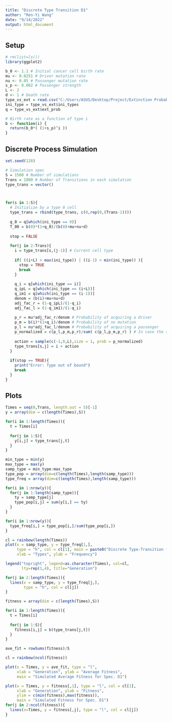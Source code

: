 ---
title: "Discrete Type Transition D1"
author: "Ren-Yi Wang"
date: "9/14/2022"
output: html_document
---

## Setup

```{r}
# rm(list=ls())
library(ggplot2)

b_0 <- 1.1 # Initial cancer cell birth rate
mu <- 0.0251 # Driver mutation rate
nu <- 0.05 # Passenger mutation rate
s_p <- 0.002 # Passenger strength
L <- 2
d <- 1 # Death rate
type_vs_ext = read.csv("C:/Users/ASUS/Desktop/Project/Extinction Probabilities/type_vs_ext_D1.csv")
ini_type = type_vs_ext$ini_types
q = type_vs_ext$ext_prob

# Birth rate as a function of type i
b <- function(i) {
  return(b_0*( (1+s_p)^i ))
}
```

## Discrete Process Simulation

```{r}
set.seed(128)

# Simulation spec
S = 1500 # Number of simulations
Trans = 1000 # Number of Transitions in each simulation
type_trans = vector()



for(s in 1:S){
  # Initialize by a type 0 cell
  type_trans = rbind(type_trans, c(0,rep(0,(Trans-1))))
  
  q_0 = q[which(ini_type == 0)]
  T_00 = b(0)*(1+q_0)/(b(0)+mu+nu+d)
  
  stop = FALSE
  
  for(j in 2:Trans){
    i = type_trans[s,(j-1)] # Current cell type
    
    if( ((i+L) > max(ini_type)) | ((i-1) < min(ini_type)) ){
      stop = TRUE
      break
    }
    
    q_i = q[which(ini_type == i)]
    q_ipL = q[which(ini_type == (i+L))]
    q_im1 = q[which(ini_type == (i-1))]
    denom = (b(i)+mu+nu+d)
    adj_fac_r = (1-q_ipL)/(1-q_i)
    adj_fac_l = (1-q_im1)/(1-q_i)
    
    p_r = mu*adj_fac_r/denom # Probability of acquiring a driver
    p_m = b(i)*(1+q_i)/denom # Probability of no mutation
    p_l = nu*adj_fac_l/denom # Probability of acquiring a passenger
    p_normalized = c(p_l,p_m,p_r)/sum( c(p_l,p_m,p_r) ) # In case the sum is not 1
    
    action = sample(c(-1,0,L),size = 1, prob = p_normalized)
    type_trans[s,j] = i + action
  }
  
  if(stop == TRUE){
    print("Error: Type out of bound")
    break
  }
}
```

## Plots

```{r}
Times = seq(0,Trans, length.out = 5)[-1]
y = array(dim = c(length(Times),S))

for(i in 1:length(Times)){
  t = Times[i]
  
  for(j in 1:S){
    y[i,j] = type_trans[j,t]
  }
}

min_type = min(y)
max_type = max(y)
samp_type = min_type:max_type
type_pop = array(dim=c(length(Times),length(samp_type)))
type_freq = array(dim=c(length(Times),length(samp_type)))

for(i in 1:nrow(y)){
  for(j in 1:length(samp_type)){
    ty = samp_type[j]
    type_pop[i,j] = sum(y[i,] == ty)
  }
}

for(i in 1:nrow(y)){
  type_freq[i,] = type_pop[i,]/sum(type_pop[i,])
}

cl = rainbow(length(Times))
plot(x = samp_type, y = type_freq[1,], 
     type = "h", col = cl[1], main = paste0("Discrete Type-Transition for Spec. D1, Trans=", Trans),
     xlab = "Types", ylab = "Frequency")

legend("topright", legend=as.character(Times), col=cl, 
       lty=rep(1,4), title="Generation")

for(j in 2:length(Times)){
  lines(x = samp_type, y = type_freq[j,], 
        type = "h", col = cl[j])
}
```




```{r}
fitness = array(dim = c(length(Times),S))

for(i in 1:length(Times)){
  t = Times[i]
  
  for(j in 1:S){
    fitness[i,j] = b(type_trans[j,t])
  }
}

ave_fit = rowSums(fitness)/S

cl = rainbow(ncol(fitness))

plot(x = Times, y = ave_fit, type = "l", 
     xlab = "Generation", ylab = "Average Fitness",
     main = "Simulated Average Fitness for Spec. D1")

plot(x = Times, y = fitness[,1], type = "l", col = cl[1], 
     xlab = "Generation", ylab = "Fitness",
     ylim = c(min(fitness),max(fitness)),
     main = "Simulated Fitness for Spec. D1")
for(j in 2:ncol(fitness)){
  lines(x=Times, y = fitness[,j], type = "l", col = cl[j])
}
```



